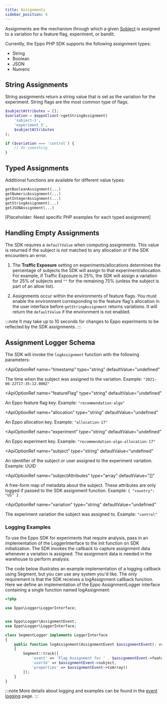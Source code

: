 ```yaml
---
title: Assignments
sidebar_position: 4
---
```



Assignments are the mechanism through which a given [Subject](/sdks/sdk-features/subjects) is assigned to a variation for a feature flag, experiment, or bandit.

Currently, the Eppo PHP SDK supports the following assignment types:

- String
- Boolean
- JSON
- Numeric

## String Assignments

String assignments return a string value that is set as the variation for the experiment. String flags are the most common type of flags.

```php
$subjectAttributes = [];
$variation = $eppoClient->getStringAssignment(
    'subject-1', 
    'experiment_5', 
    $subjectAttributes
);

if ($variation === 'control') {
    // do something
}
```

## Typed Assignments

Additional functions are available for different value types:

```php
getBooleanAssignment(...)
getNumericAssignment(...)
getIntegerAssignment(...)
getStringAssignment(...)
getJSONAssignment(...)
```

[Placeholder: Need specific PHP examples for each typed assignment]

## Handling Empty Assignments

The SDK requires a `defaultValue` when computing assignments. This value is returned if the subject is not matched to any allocation or if the SDK encounters an error.

1. The **Traffic Exposure** setting on experiments/allocations determines the percentage of subjects the SDK will assign to that experiment/allocation. For example, if Traffic Exposure is 25%, the SDK will assign a variation for 25% of subjects and `""` for the remaining 75% (unless the subject is part of an allow list).

2. Assignments occur within the environments of feature flags. You must enable the environment corresponding to the feature flag's allocation in the user interface before `getStringAssignment` returns variations. It will return the `defaultValue` if the environment is not enabled.

:::note
It may take up to 10 seconds for changes to Eppo experiments to be reflected by the SDK assignments.
:::

## Assignment Logger Schema

The SDK will invoke the `logAssignment` function with the following parameters:

<ApiOptionRef 
  name="timestamp"
  type="string"
  defaultValue="undefined"
>
The time when the subject was assigned to the variation. Example: `"2021-06-22T17:35:12.000Z"`
</ApiOptionRef>

<ApiOptionRef 
  name="featureFlag"
  type="string"
  defaultValue="undefined"
>
An Eppo feature flag key. Example: `"recommendation-algo"`
</ApiOptionRef>

<ApiOptionRef 
  name="allocation"
  type="string"
  defaultValue="undefined"
>
An Eppo allocation key. Example: `"allocation-17"`
</ApiOptionRef>

<ApiOptionRef 
  name="experiment"
  type="string"
  defaultValue="undefined"
>
An Eppo experiment key. Example: `"recommendation-algo-allocation-17"`
</ApiOptionRef>

<ApiOptionRef 
  name="subject"
  type="string"
  defaultValue="undefined"
>
An identifier of the subject or user assigned to the experiment variation. Example: UUID
</ApiOptionRef>

<ApiOptionRef 
  name="subjectAttributes"
  type="array"
  defaultValue="[]"
>
A free-form map of metadata about the subject. These attributes are only logged if passed to the SDK assignment function. Example: `{ "country": "US" }`
</ApiOptionRef>

<ApiOptionRef 
  name="variation"
  type="string"
  defaultValue="undefined"
>
The experiment variation the subject was assigned to. Example: `"control"`
</ApiOptionRef>

### Logging Examples

To use the Eppo SDK for experiments that require analysis, pass in an implementation of the LoggerInterface to the init function on SDK initialization. The SDK invokes the callback to capture assignment data whenever a variation is assigned. The assignment data is needed in the warehouse to perform analysis.

The code below illustrates an example implementation of a logging callback using Segment, but you can use any system you'd like. The only requirement is that the SDK receives a logAssignment callback function. Here we define an implementation of the Eppo AssignmentLogger interface containing a single function named logAssignment:

```php
<?php

use Eppo\Logger\LoggerInterface;


use Eppo\Logger\AssignmentEvent;
use Eppo\Logger\LoggerInterface;

class SegmentLogger implements LoggerInterface
{
    public function logAssignment(AssignmentEvent $assignmentEvent): void
    {
        Segment::track([
            'event' => 'Flag Assignment for ' . $assignmentEvent->featureFlag,
            'userId' => $assignmentEvent->subject,
            'properties' => $assignmentEvent->toArray()
        ]);
    }
}
```

:::note
More details about logging and examples can be found in the [event logging](/sdks/event-logging/) page.
:::
